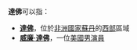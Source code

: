 '''達佛'''可以指：

* '''[[達佛|達佛]]'''，位於[[非洲|非洲]][[國家|國家]][[蘇丹|蘇丹]]的[[西|西部]]區域
* '''[[威廉·達佛|威廉·達佛]]'''，一位[[美國|美國]][[男性|男]][[演員|演員]]

{{disambig|Cat=二字譯名消歧義}}